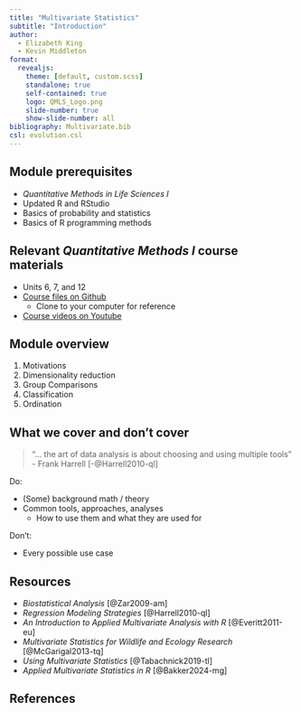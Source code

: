 ```yaml
---
title: "Multivariate Statistics"
subtitle: "Introduction"
author:
  - Elizabeth King
  - Kevin Middleton
format:
  revealjs:
    theme: [default, custom.scss]
    standalone: true
    self-contained: true
    logo: QMLS_Logo.png
    slide-number: true
    show-slide-number: all
bibliography: Multivariate.bib
csl: evolution.csl
---
```


## Module prerequisites

- *Quantitative Methods in Life Sciences I*
- Updated R and RStudio
- Basics of probability and statistics
- Basics of R programming methods


## Relevant *Quantitative Methods I* course materials

- Units 6, 7, and 12
- [Course files on Github](https://github.com/kmiddleton/quant_methods)
  - Clone to your computer for reference
- [Course videos on Youtube](https://www.youtube.com/playlist?list=PLeIk-G-wZpqx1yW49XAHqoccBXhNJrUSu) 


## Module overview

1. Motivations
1. Dimensionality reduction
1. Group Comparisons
1. Classification
1. Ordination


## What we cover and don't cover

> "... the art of data analysis is about choosing and using multiple tools" - Frank Harrell [-@Harrell2010-ql]

Do:

- (Some) background math / theory
- Common tools, approaches, analyses
    - How to use them and what they are used for

Don't:

- Every possible use case


## Resources

- *Biostatistical Analysis* [@Zar2009-am]
- *Regression Modeling Strategies* [@Harrell2010-ql]
- *An Introduction to Applied Multivariate Analysis with R* [@Everitt2011-eu]
- *Multivariate Statistics for Wildlife and Ecology Research* [@McGarigal2013-tq]
- *Using Multivariate Statistics* [@Tabachnick2019-tl]
- *Applied Multivariate Statistics in R* [@Bakker2024-mg]


## References

::: {#refs}
:::

